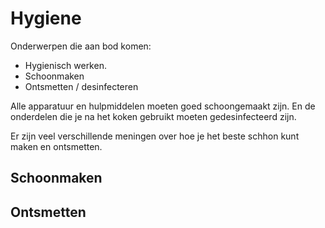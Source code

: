 # Hygiene

Onderwerpen die aan bod komen:

-  Hygienisch werken.
-  Schoonmaken
-  Ontsmetten / desinfecteren

Alle apparatuur en hulpmiddelen moeten goed schoongemaakt zijn. En de onderdelen die je na het koken gebruikt moeten gedesinfecteerd zijn.

Er zijn veel verschillende meningen over hoe je het beste schhon kunt maken en ontsmetten.

## Schoonmaken

## Ontsmetten

